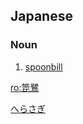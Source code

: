 ==Japanese==
{{ja-kanjitab|へら|さぎ|yomi=k}}

===Noun===
{{ja-noun|へらさぎ|ヘラサギ}}

# [[spoonbill]] {{gloss|bird}}

[[Category:ja:Ibises and spoonbills|へらさぎ]]

[[ro:箆鷺]]